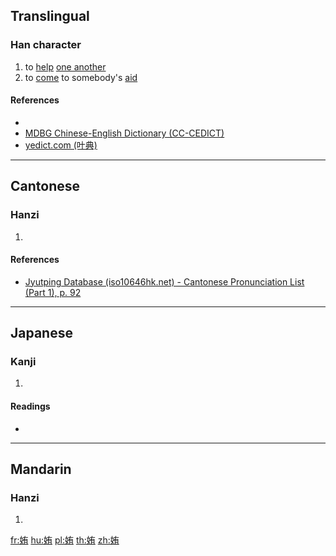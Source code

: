 ==Translingual==

===Han character===
{{Han char|rn=38|rad=女|as=06|sn=9|four=44427|canj=VKB|ids=⿰女有}}

# to [[help]] [[one another]]
# to [[come]] to somebody's [[aid]]

====References====
* {{Han ref|kx=0261.090|dkj=06243|dj=0527.120|hdz=21043.050|uh=59F7|ud=23031|bh=CE6E|bd=52846}}
* [http://www.mdbg.net/chindict/chindict.php?page=worddict&wdrst=0&wdqtm=0&wdqcham=1&wdqt=%E7%9B%B8%E5%8A%A9 MDBG Chinese-English Dictionary (CC-CEDICT)]
* [http://yedict.com/htm/59/59F7.htm yedict.com (叶典)]

----

==Cantonese==

===Hanzi===
{{yue-hanzi|jyut=[[jau6]]|y=yau6}}

# {{defn|lang=yue|sort=女06}}

====References====
* [http://www.iso10646hk.net/jp/document/download.jsp Jyutping Database (iso10646hk.net) - Cantonese Pronunciation List (Part 1), p. 92]

----

==Japanese==

===Kanji===
{{ja-kanji|grade=|rs=女06}}

# {{defn|lang=ja|sort=女06}}

====Readings====
* {{ja-readings|on=[[ゆう]] (yū), [[う]] (u)|kun=[[たぐう]] (taguu), [[ならぶ]] (narabu)}}

----

==Mandarin==

===Hanzi===
{{cmn-hanzi|pin=[[yòu]] ([[you4]])|wg=yu<sup>4</sup>}}

# {{defn|lang=cmn|sort=女06}}

[[fr:姷]]
[[hu:姷]]
[[pl:姷]]
[[th:姷]]
[[zh:姷]]